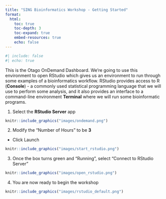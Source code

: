 ```yaml
---
title: "SING Bioinformatics Workshop - Getting Started"
format: 
  html:
    toc: true
    toc-depth: 3
    toc-expand: true
    embed-resources: true
    echo: false
---
```


```r
#| include: false
#| echo: true
```

This is the Otago OnDemand Dashboard. We're going to use this environment to open RStudio which gives us an environment to run through some examples of a bioinformatics workflow. RStudio provides access to R (__Console__) - a commonly used statistical programming language that we will use to perform some analysis, and it also provides an interface to a command-line environment __Terminal__ where we will run some bioinformatic programs.

1. Select the __RStudio Server__ app

```r
knitr::include_graphics("images/ondemand.png")
```

2. Modify the "Number of Hours" to be **3**
  - Click Launch

```r
knitr::include_graphics("images/start_rstudio.png")
```

3. Once the box turns green and "Running", select "Connect to RStudio Server"

```r
knitr::include_graphics("images/open_rstudio.png")
```

4. You are now ready to begin the workshop

```r
knitr::include_graphics("images/rstudio_default.png")
```

